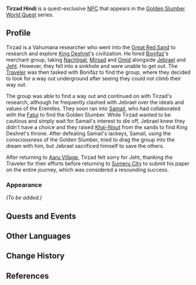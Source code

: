 {{Meta
<!-- Remove this template after adding the missing info -->
|missing_NPC_profile  = yes
}}
{{Character Infobox
|type             = Quest NPC
|image            = NPC Tirzad.png
|realname         = Tirzad Hindi
|deceased         = <!-- Past (for deceased prior to events of the game) or free response -->
|region           = Sumeru
|location         = Sumeru
|affiliation      = Vahumana
|title            = 

|ancestry         = <!-- Clan/family -->
|father           = 
|mother           = 
|spouse           = 
|sibling          = 
|child            = 
|relative         = Ufairah
|relativeNote     = distant cousin
|relative2        = Jeht
|relativeNote2    = Ufairah's daughter

|voiceEN          = 
|voiceCN          = 
|voiceJP          = 
|dialoguereward   = 
}}
'''Tirzad Hindi''' is a quest-exclusive [[NPC]] that appears in the [[Golden Slumber]] [[World Quest]] series.

==Profile==
Tirzad is a Vahumana researcher who went into the [[Great Red Sand]] to research and explore [[King Deshret]]'s civilization. He hired [[Bonifaz]]'s merchant group, taking [[Nachtigal]], [[Mirsad]] and [[Omid]] alongside [[Jebrael]] and [[Jeht]]. However, they fell into a sinkhole and were unable to get out. The [[Traveler]] was then tasked with Bonifaz to find the group, where they decided to look for a way out underground after seeing they could not climb their way out.

The group was able to find a way out and continued on with Tirzad's research, although he frequently clashed with Jebrael over the ideals and values of the Eremites. They soon ran into [[Samail]], who had collaborated with the [[Fatui]] to find the Golden Slumber. While Tirzad wanted to be cautious and simply wait for Samail's interest to die off, Jebrael knew they didn't have a choice and they raised [[Eye of the Sands|Khaj-Nisut]] from the sands to find King Deshret's throne. After defeating Samail's lackeys, Samail, using the consciousness of the Golden Slumber, tried to drag the group into the dream with him, but Jebrael sacrificed himself to save the others.

After returning to [[Aaru Village]], Tirzad felt sorry for Jeht, thanking the Traveler for their efforts before returning to [[Sumeru City]] to submit his paper on the entire journey, which was considered a resounding success.

===Appearance===
''(To be added.)''

==Quests and Events==
{{Quests and Events}}
<!--
==Idle Quotes==
{{Dialogue Start}}
: {{DIcon|Idle}} {{Tx}}
:: {{A|VO {{subst:PAGENAME}} 01.ogg}} "{{Tx}}"
{{Dialogue End}}

==Dialogue==
{{Dialogue Start}}
:'''{{subst:PAGENAME}}:'''
:{{DIcon}}
{{Dialogue End}}

==Event Dialogue==
===Event Name===
{{Dialogue Start}}
:'''{{subst:PAGENAME}}:'''
{{Dialogue End}}

==Trivia==
* 
-->
==Other Languages==
{{Other Languages
|default_hidden = 1
|en      = Tirzad
|zhs     = 提尔扎德
|zhs_rm  = Tí'ěrzhādé
|zht     = 提爾扎德
|zht_rm  = Tí'ěrzhādé
|ja      = ティルザード
|ja_rm   = Tiruzaado
|ko      = 티르자드
|es      = Tirzad
|fr      = Tirzad
|ru      = Тирзад
|th      = Tirzad
|vi      = Tirzad
|de      = Tirzad
|id      = Tirzad
|pt      = Tirzad
|tr      = Tirzad
|it      = Tirzad
}}

==Change History==
{{Change History|3.1}}

==References==
{{Reflist}}